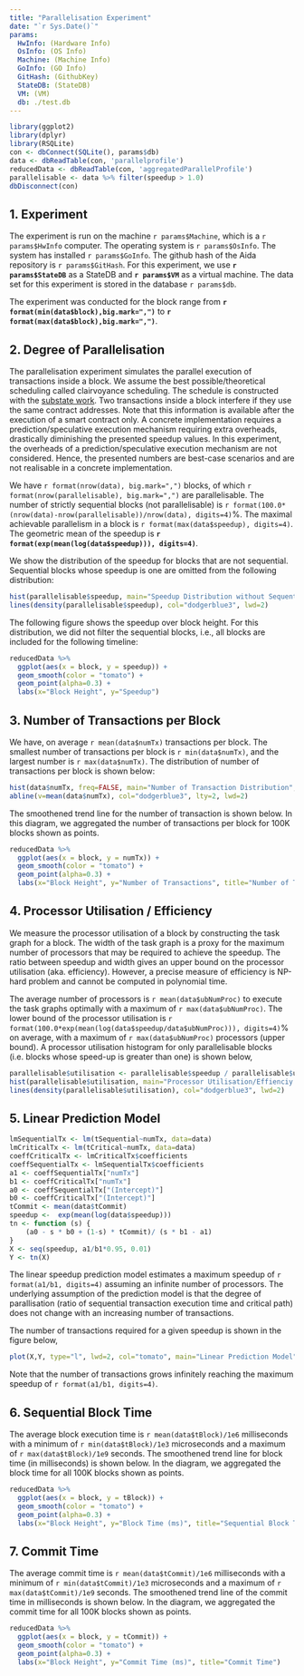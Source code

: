 ```yaml
---
title: "Parallelisation Experiment"
date: "`r Sys.Date()`"
params:
  HwInfo: (Hardware Info)
  OsInfo: (OS Info)
  Machine: (Machine Info)
  GoInfo: (GO Info)
  GitHash: (GithubKey)
  StateDB: (StateDB)
  VM: (VM)
  db: ./test.db
---
```


```r
library(ggplot2)
library(dplyr)
library(RSQLite)
con <- dbConnect(SQLite(), params$db)
data <- dbReadTable(con, 'parallelprofile')
reducedData <- dbReadTable(con, 'aggregatedParallelProfile')
parallelisable <- data %>% filter(speedup > 1.0)
dbDisconnect(con)
```

## 1. Experiment
The experiment is run on the machine `r params$Machine`, which is a `r params$HwInfo` computer.
The operating system is `r params$OsInfo`.
The system has installed `r params$GoInfo`.
The github hash of the Aida repository is `r params$GitHash`.
For this experiment, we use **`r params$StateDB`** as a StateDB and **`r params$VM`** as a virtual machine.
The data set for this experiment is stored in the database `r params$db`.

The experiment was conducted for the block range from **`r format(min(data$block),big.mark=",")`**  to **`r format(max(data$block),big.mark=",")`**.

## 2. Degree of Parallelisation

The parallelisation experiment simulates the parallel execution of transactions inside a block.
We assume the best possible/theoretical scheduling called clairvoyance scheduling.
The schedule is constructed with the [substate work](https://usenix.org/conference/atc21/presentation/kim-yeonsoo).
Two transactions inside a block interfere if they use the same contract addresses.
Note that this information is available after the execution of a smart contract only.
A concrete implementation requires a prediction/speculative execution mechanism requiring extra overheads, drastically diminishing the presented speedup values.
In this experiment, the overheads of a prediction/speculative execution mechanism are not considered.
Hence, the presented numbers are best-case scenarios and are not realisable in a concrete implementation.

We have `r format(nrow(data), big.mark=",")` blocks, of which `r format(nrow(parallelisable), big.mark=",")` are parallelisable.
The number of strictly sequential blocks (not parallelisable) is `r format(100.0*(nrow(data)-nrow(parallelisable))/nrow(data), digits=4)`%.
The maximal achievable parallelism in a block is `r format(max(data$speedup), digits=4)`.
The geometric mean of the speedup is **`r format(exp(mean(log(data$speedup))), digits=4)`**.

We show the distribution of the speedup for blocks that are not sequential.
Sequential blocks whose speedup is one are omitted from the following distribution:

```r
hist(parallelisable$speedup, main="Speedup Distribution without Sequential Blocks", breaks = quantile(parallelisable$speedup, 0:10 / 10), xlab="Speedup", col="lightblue1")
lines(density(parallelisable$speedup), col="dodgerblue3", lwd=2)
```

The following figure shows the speedup over block height.
For this distribution, we did not filter the sequential blocks, i.e., all blocks are included for the following timeline:

```r
reducedData %>%
  ggplot(aes(x = block, y = speedup)) +
  geom_smooth(color = "tomato") +
  geom_point(alpha=0.3) +
  labs(x="Block Height", y="Speedup")
```

## 3. Number of Transactions per Block

We have, on average `r mean(data$numTx)` transactions per block.
The smallest number of transactions per block is `r min(data$numTx)`, and the largest number is `r max(data$numTx)`.
The distribution of number of transactions per block is shown below:

```r
hist(data$numTx, freq=FALSE, main="Number of Transaction Distribution", xlab="Number of Transactions", col="lightblue1"); rug(data$numTx)
abline(v=mean(data$numTx), col="dodgerblue3", lty=2, lwd=2)
```

The smoothened trend line for the number of transaction is shown below. In this diagram, we aggregated the number
of transactions per block for 100K blocks shown as points.

```r
reducedData %>%
  ggplot(aes(x = block, y = numTx)) +
  geom_smooth(color = "tomato") +
  geom_point(alpha=0.3) +
  labs(x="Block Height", y="Number of Transactions", title="Number of Transactions per Block")
```

## 4. Processor Utilisation / Efficiency

We measure the processor utilisation of a block by constructing the task graph for a block.
The width of the task graph is a proxy for the maximum number of processors that may be required to achieve the speedup.
The ratio between speedup and width gives an upper bound on the processor utilisation (aka. efficiency).
However, a precise measure of efficiency is NP-hard problem and cannot be computed in polynomial time.

The average number of processors is `r mean(data$ubNumProc)` to execute the task graphs optimally with a maximum of `r max(data$ubNumProc)`.
The lower bound of the processor utilisation is `r format(100.0*exp(mean(log(data$speedup/data$ubNumProc))), digits=4)`% on average, with a maximum of `r max(data$ubNumProc)` processors (upper bound).  A processor utilisation histogram for only parallelisable blocks (i.e. blocks whose speed-up is greater than one) is shown below,

```r
parallelisable$utilisation <- parallelisable$speedup / parallelisable$ubNumProc
hist(parallelisable$utilisation, main="Processor Utilisation/Effienciy for Best Speedup", breaks = quantile(parallelisable$utilisation, 0:10 / 10), xlab="Processor Utilisation", col="lightblue1")
lines(density(parallelisable$utilisation), col="dodgerblue3", lwd=2)
```

## 5. Linear Prediction Model

```r
lmSequentialTx <- lm(tSequential~numTx, data=data)
lmCriticalTx <- lm(tCritical~numTx, data=data)
coeffCriticalTx <- lmCriticalTx$coefficients
coeffSequentialTx <- lmSequentialTx$coefficients
a1 <- coeffSequentialTx["numTx"]
b1 <- coeffCriticalTx["numTx"]
a0 <- coeffSequentialTx["(Intercept)"]
b0 <- coeffCriticalTx["(Intercept)"]
tCommit <- mean(data$tCommit)
speedup <-  exp(mean(log(data$speedup)))
tn <- function (s) {
    (a0 - s * b0 + (1-s) * tCommit)/ (s * b1 - a1)
}
X <- seq(speedup, a1/b1*0.95, 0.01)
Y <- tn(X)
```

The linear speedup prediction model estimates a maximum speedup of `r format(a1/b1, digits=4)` assuming an infinite number
of processors. The underlying assumption of the prediction model is that the degree of parallisation (ratio of sequential
transaction execution time and critical path) does not change with an increasing number of transactions.

The number of transactions required for a given speedup is shown in the figure below,

```r
plot(X,Y, type="l", lwd=2, col="tomato", main="Linear Prediction Model", xlab="Speedup", ylab="# Tx")
```

Note that the number of transactions grows infinitely reaching the maximum speedup of `r format(a1/b1, digits=4)`.

## 6. Sequential Block Time

The average block execution time is `r mean(data$tBlock)/1e6` milliseconds with a minimum of `r min(data$tBlock)/1e3` microseconds and a maximum of `r max(data$tBlock)/1e9` seconds.
The smoothened trend line for block time (in milliseconds) is shown below. In the diagram, we aggregated the block time for all 100K blocks shown as points.

```r
reducedData %>%
  ggplot(aes(x = block, y = tBlock)) +
  geom_smooth(color = "tomato") +
  geom_point(alpha=0.3) +
  labs(x="Block Height", y="Block Time (ms)", title="Sequential Block Time")
```

## 7. Commit Time

The average commit time is `r mean(data$tCommit)/1e6` milliseconds with a minimum of `r min(data$tCommit)/1e3` microseconds and a maximum of `r max(data$tCommit)/1e9` seconds.
The smoothened trend line of the commit time in milliseconds is shown below. In the diagram, we aggregated the commit time for all 100K blocks shown as points.

```r
reducedData %>%
  ggplot(aes(x = block, y = tCommit)) +
  geom_smooth(color = "tomato") +
  geom_point(alpha=0.3) +
  labs(x="Block Height", y="Commit Time (ms)", title="Commit Time")
```
